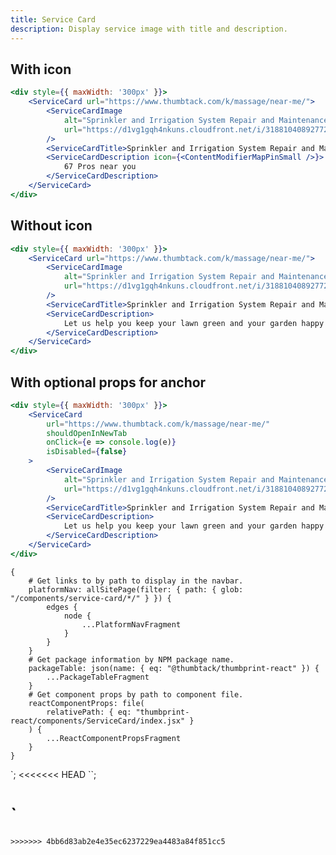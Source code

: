 ```yaml
---
title: Service Card
description: Display service image with title and description.
---
```



<ComponentHeader data={props.data} />

## With icon

```jsx
<div style={{ maxWidth: '300px' }}>
    <ServiceCard url="https://www.thumbtack.com/k/massage/near-me/">
        <ServiceCardImage
            alt="Sprinkler and Irrigation System Repair and Maintenance"
            url="https://d1vg1gqh4nkuns.cloudfront.net/i/318810408927723609/small/standard/hero"
        />
        <ServiceCardTitle>Sprinkler and Irrigation System Repair and Maintenance</ServiceCardTitle>
        <ServiceCardDescription icon={<ContentModifierMapPinSmall />}>
            67 Pros near you
        </ServiceCardDescription>
    </ServiceCard>
</div>
```

## Without icon

```jsx
<div style={{ maxWidth: '300px' }}>
    <ServiceCard url="https://www.thumbtack.com/k/massage/near-me/">
        <ServiceCardImage
            alt="Sprinkler and Irrigation System Repair and Maintenance"
            url="https://d1vg1gqh4nkuns.cloudfront.net/i/318810408927723609/small/standard/hero"
        />
        <ServiceCardTitle>Sprinkler and Irrigation System Repair and Maintenance</ServiceCardTitle>
        <ServiceCardDescription>
            Let us help you keep your lawn green and your garden happy and healthy.
        </ServiceCardDescription>
    </ServiceCard>
</div>
```

## With optional props for anchor

```jsx
<div style={{ maxWidth: '300px' }}>
    <ServiceCard
        url="https://www.thumbtack.com/k/massage/near-me/"
        shouldOpenInNewTab
        onClick={e => console.log(e)}
        isDisabled={false}
    >
        <ServiceCardImage
            alt="Sprinkler and Irrigation System Repair and Maintenance"
            url="https://d1vg1gqh4nkuns.cloudfront.net/i/318810408927723609/small/standard/hero"
        />
        <ServiceCardTitle>Sprinkler and Irrigation System Repair and Maintenance</ServiceCardTitle>
        <ServiceCardDescription>
            Let us help you keep your lawn green and your garden happy and healthy.
        </ServiceCardDescription>
    </ServiceCard>
</div>
```

<ComponentFooter data={props.data} />

    {
        # Get links to by path to display in the navbar.
        platformNav: allSitePage(filter: { path: { glob: "/components/service-card/*/" } }) {
            edges {
                node {
                    ...PlatformNavFragment
                }
            }
        }
        # Get package information by NPM package name.
        packageTable: json(name: { eq: "@thumbtack/thumbprint-react" }) {
            ...PackageTableFragment
        }
        # Get component props by path to component file.
        reactComponentProps: file(
            relativePath: { eq: "thumbprint-react/components/ServiceCard/index.jsx" }
        ) {
            ...ReactComponentPropsFragment
        }
    }
`;
<<<<<<< HEAD
``;
# `
```
>>>>>>> 4bb6d83ab2e4e35ec6237229ea4483a84f851cc5
```
